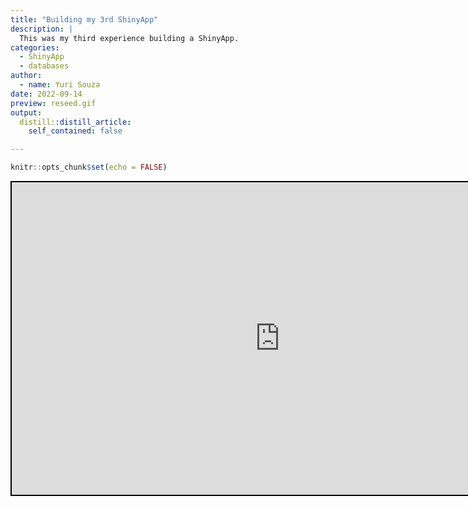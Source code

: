 ```yaml
---
title: "Building my 3rd ShinyApp"
description: |
  This was my third experience building a ShinyApp.
categories:
  - ShinyApp 
  - databases
author:
  - name: Yuri Souza
date: 2022-09-14
preview: reseed.gif
output:
  distill::distill_article:
    self_contained: false

---
```



```r
knitr::opts_chunk$set(echo = FALSE)
```

<iframe src="https://souzayuri.shinyapps.io/reseedproject/"
        style="border: 2px solid black; width: 170%; height: 500px;"></iframe>